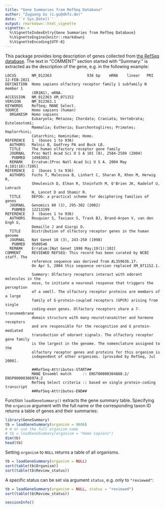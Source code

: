 ```yaml
---
title: "Gene Summaries from RefSeq Database"
author: "Zuguang Gu (z.gu@dkfz.de)"
date: '`r Sys.Date()`'
output: rmarkdown::html_vignette
vignette: >
  %\VignetteIndexEntry{Gene Summaries from RefSeq Database}
  %\VignetteEngine{knitr::rmarkdown}
  %\VignetteEncoding{UTF-8}
---
```


This package provides long description of genes collected from [the RefSeq database](https://ftp.ncbi.nih.gov/refseq/).
The text in "COMMENT" section started with "Summary:" is extracted as the description of the gene, e.g. in the following example:

```
LOCUS       NM_012363                936 bp    mRNA    linear   PRI 12-FEB-2021
DEFINITION  Homo sapiens olfactory receptor family 1 subfamily N member 1
            (OR1N1), mRNA.
ACCESSION   NM_012363 XM_071152
VERSION     NM_012363.1
KEYWORDS    RefSeq; MANE Select.
SOURCE      Homo sapiens (human)
  ORGANISM  Homo sapiens
            Eukaryota; Metazoa; Chordata; Craniata; Vertebrata; Euteleostomi;
            Mammalia; Eutheria; Euarchontoglires; Primates; Haplorrhini;
            Catarrhini; Hominidae; Homo.
REFERENCE   1  (bases 1 to 936)
  AUTHORS   Malnic B, Godfrey PA and Buck LB.
  TITLE     The human olfactory receptor gene family
  JOURNAL   Proc Natl Acad Sci U S A 101 (8), 2584-2589 (2004)
   PUBMED   14983052
  REMARK    Erratum:[Proc Natl Acad Sci U S A. 2004 May 4;101(18):7205]
REFERENCE   2  (bases 1 to 936)
  AUTHORS   Fuchs T, Malecova B, Linhart C, Sharan R, Khen M, Herwig R,
            Shmulevich D, Elkon R, Steinfath M, O'Brien JK, Radelof U, Lehrach
            H, Lancet D and Shamir R.
  TITLE     DEFOG: a practical scheme for deciphering families of genes
  JOURNAL   Genomics 80 (3), 295-302 (2002)
   PUBMED   12213199
REFERENCE   3  (bases 1 to 936)
  AUTHORS   Rouquier S, Taviaux S, Trask BJ, Brand-Arpon V, van den Engh G,
            Demaille J and Giorgi D.
  TITLE     Distribution of olfactory receptor genes in the human genome
  JOURNAL   Nat Genet 18 (3), 243-250 (1998)
   PUBMED   9500546
  REMARK    Erratum:[Nat Genet 1998 May;19(1):102]
COMMENT     REVIEWED REFSEQ: This record has been curated by NCBI staff. The
            reference sequence was derived from AL359636.17.
            On Apr 5, 2004 this sequence version replaced XM_071152.1.
            
            Summary: Olfactory receptors interact with odorant molecules in the
            nose, to initiate a neuronal response that triggers the perception
            of a smell. The olfactory receptor proteins are members of a large
            family of G-protein-coupled receptors (GPCR) arising from single
            coding-exon genes. Olfactory receptors share a 7-transmembrane
            domain structure with many neurotransmitter and hormone receptors
            and are responsible for the recognition and G protein-mediated
            transduction of odorant signals. The olfactory receptor gene family
            is the largest in the genome. The nomenclature assigned to the
            olfactory receptor genes and proteins for this organism is
            independent of other organisms. [provided by RefSeq, Jul 2008].
            
            ##RefSeq-Attributes-START##
            MANE Ensembl match     :: ENST00000304880.2/ ENSP00000306974.2
            RefSeq Select criteria :: based on single protein-coding transcript
            ##RefSeq-Attributes-END##
```

Function `loadGeneSummary()` extracts the gene summary table. Specifying the
`organism` argument with the full name or the corresponding taxon ID returns a
table of genes and their summaries:

```r
library(GeneSummary)
tb = loadGeneSummary(organism = 9606)
# # or use the full organism name
# tb = loadGeneSummary(organism = "Homo sapiens")
dim(tb)
head(tb)
```

Setting `organism` to `NULL` returns a table of all organisms.


```r
tb = loadGeneSummary(organism = NULL)
sort(table(tb$Organism))
sort(table(tb$Review_status))
```

A specific status can be set via argument `status`, e.g. only to `"reviewed"`:

```r
tb = loadGeneSummary(organism = NULL, status = "reviewed")
sort(table(tb$Review_status))
```

```r
sessionInfo()
```
